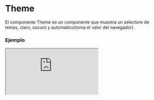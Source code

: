 
# Theme

El componente Theme es un componente que muestra un selectore de temas, claro, oscuro y automatico(toma el valor del navegador).

### Ejemplo

<Iframe src="https://fenextjs-component-storybook.vercel.app/iframe.html?args=&id=theme-theme--index&viewMode=story" />

### Importacion

Para importar el componente Theme, se puede hacer desde fenextjs o fenextjs-component

```tsx copy
import { Theme, ThemeProps } from "fenextjs/cjs/component/Theme";
```

o

```tsx copy
import { Theme, ThemeProps } from "fenextjs-component/cjs/Theme";
```

### Storybook

Para ver el storybook del componente lo puede hacer con este [link](https://fenextjs-component-storybook.vercel.app/?path=/story/theme-theme--index)

### Usos

- Uso básico del componente Theme

```tsx copy
<Theme />
```
